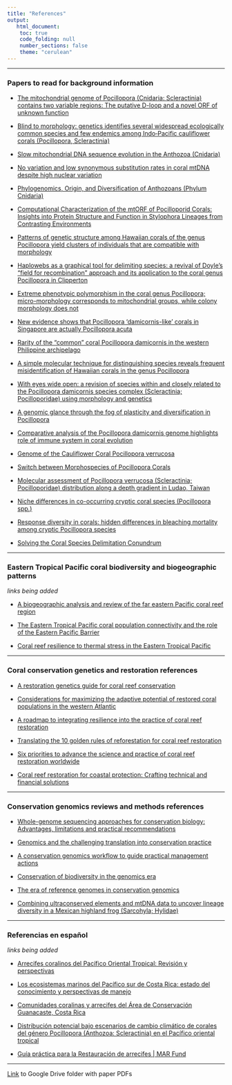 ```yaml
---
title: "References"
output:
   html_document:
    toc: true
    code_folding: null
    number_sections: false
    theme: "cerulean"
---
```


***

### Papers to read for background information  

* [The mitochondrial genome of Pocillopora (Cnidaria: Scleractinia) contains two variable regions: The putative D-loop and a novel ORF of unknown function](https://www.sciencedirect.com/science/article/abs/pii/S0378111907003666?via%3Dihub)  

* [Blind to morphology: genetics identifies several widespread ecologically common species and few endemics among Indo‐Pacific cauliflower corals (Pocillopora, Scleractinia)](https://onlinelibrary.wiley.com/doi/10.1111/jbi.12110)  

* [Slow mitochondrial DNA sequence evolution in the Anthozoa (Cnidaria)](https://onlinelibrary.wiley.com/doi/full/10.1046/j.1365-294X.2002.01652.x)

* [No variation and low synonymous substitution rates in coral mtDNA despite high nuclear variation](https://bmcecolevol.biomedcentral.com/articles/10.1186/1471-2148-6-24)

* [Phylogenomics, Origin, and Diversification of Anthozoans (Phylum Cnidaria)](https://doi.org/10.1093/sysbio/syaa103)

* [Computational Characterization of the mtORF of Pocilloporid Corals: Insights into Protein Structure and Function in Stylophora Lineages from Contrasting Environments](https://www.mdpi.com/2073-4425/10/5/324)

* [Patterns of genetic structure among Hawaiian corals of the genus Pocillopora yield clusters of individuals that are compatible with morphology](https://doi.org/10.1016/j.crvi.2007.12.003)

* [Haplowebs as a graphical tool for delimiting species: a revival of Doyle's "field for recombination" approach and its application to the coral genus Pocillopora in Clipperton](https://bmcecolevol.biomedcentral.com/articles/10.1186/1471-2148-10-372) 

* [Extreme phenotypic polymorphism in the coral genus Pocillopora; micro-morphology corresponds to mitochondrial groups, while colony morphology does not](https://doi.org/10.5343/bms.2012.1080)

* [New evidence shows that Pocillopora ‘damicornis-like’ corals in Singapore are actually Pocillopora acuta](https://bdj.pensoft.net/articles.php?id=11407)

* [Rarity of the “common” coral Pocillopora damicornis in the western Philippine archipelago](https://link.springer.com/article/10.1007/s00338-018-1729-3)

* [A simple molecular technique for distinguishing species reveals frequent misidentification of Hawaiian corals in the genus Pocillopora](https://peerj.com/articles/4355/) 

* [With eyes wide open: a revision of species within and closely related to the Pocillopora damicornis species complex (Scleractinia; Pocilloporidae) using morphology and genetics](https://onlinelibrary.wiley.com/doi/abs/10.1111/zoj.12092)

* [A genomic glance through the fog of plasticity and diversification in Pocillopora](https://www.nature.com/articles/s41598-017-06085-3)

* [Comparative analysis of the Pocillopora damicornis genome highlights role of immune system in coral evolution](https://www.nature.com/articles/s41598-018-34459-8)

* [Genome of the Cauliflower Coral Pocillopora verrucosa](https://academic.oup.com/gbe/article/12/10/1911/5898631)

* [Switch between Morphospecies of Pocillopora Corals](https://www.journals.uchicago.edu/doi/full/10.1086/682363)

* [Molecular assessment of Pocillopora verrucosa (Scleractinia; Pocilloporidae) distribution along a depth gradient in Ludao, Taiwan](https://peerj.com/articles/5797/)

* [Niche differences in co-occurring cryptic coral species (Pocillopora spp.)](https://link.springer.com/article/10.1007/s00338-021-02107-9)

* [Response diversity in corals: hidden differences in bleaching mortality among cryptic Pocillopora species](https://esajournals.onlinelibrary.wiley.com/doi/10.1002/ecy.3324)

* [Solving the Coral Species Delimitation Conundrum](https://academic.oup.com/sysbio/article/71/2/461/6372710?login=true)

***

### Eastern Tropical Pacific coral biodiversity and biogeographic patterns 
*links being added*

* [A biogeographic analysis and review of the far eastern Pacific coral reef region](https://link.springer.com/article/10.1007/s003380050220)

* [The Eastern Tropical Pacific coral population connectivity and the role of the Eastern Pacific Barrier](https://www.nature.com/articles/s41598-018-27644-2)

* [Coral reef resilience to thermal stress in the Eastern Tropical Pacific](https://onlinelibrary.wiley.com/doi/abs/10.1111/gcb.15126)

***

### Coral conservation genetics and restoration references

* [A restoration genetics guide for coral reef conservation](https://doi.org/10.1111/j.1365-294X.2008.03787.x)

* [Considerations for maximizing the adaptive potential of restored coral populations in the western Atlantic](https://doi.org/10.1002/eap.1978)

* [A roadmap to integrating resilience into the practice of coral reef restoration](https://onlinelibrary.wiley.com/doi/10.1111/gcb.16212)

* [Translating the 10 golden rules of reforestation for coral reef restoration](https://doi.org/10.1111/cobi.13890)

* [Six priorities to advance the science and practice of coral reef restoration worldwide](https://onlinelibrary.wiley.com/doi/10.1111/rec.13498)\

* [Coral reef restoration for coastal protection: Crafting technical and financial solutions](https://doi.org/10.1016/j.jenvman.2022.114718)

***

### Conservation genomics reviews and methods references

* [Whole-genome sequencing approaches for conservation biology: Advantages, limitations and practical recommendations](https://doi.org/10.1111/mec.14264)

* [Genomics and the challenging translation into conservation practice](https://doi.org/10.1016/j.tree.2014.11.009)

* [A conservation genomics workflow to guide practical management actions](https://doi.org/10.1016/j.gecco.2021.e01492)

* [Conservation of biodiversity in the genomics era](https://genomebiology.biomedcentral.com/articles/10.1186/s13059-018-1520-3)

* [The era of reference genomes in conservation genomics](https://doi.org/10.1016/j.tree.2021.11.008)

* [Combining ultraconserved elements and mtDNA data to uncover lineage diversity in a Mexican highland frog (Sarcohyla; Hylidae)](https://peerj.com/articles/6045/)

***

### Referencias en español 
*links being added*

* [Arrecifes coralinos del Pacífico Oriental Tropical: Revisión y perspectivas](https://revistas.ucr.ac.cr/index.php/rbt/article/view/23961)

* [Los ecosistemas marinos del Pacífico sur de Costa Rica: estado del conocimiento y perspectivas de manejo](https://revistas.ucr.ac.cr/index.php/rbt/article/view/26832)

* [Comunidades coralinas y arrecifes del Área de Conservación Guanacaste, Costa Rica](https://revistas.ucr.ac.cr/index.php/rbt/article/view/30925)

* [Distribución potencial bajo escenarios de cambio climático de corales del género Pocillopora (Anthozoa: Scleractinia) en el Pacífico oriental tropical](http://www.scielo.org.mx/scielo.php?script=sci_arttext&pid=S1870-34532019000100613)

* [Guía práctica para la Restauración de arrecifes | MAR Fund](https://marfund.org/es/wp-content/uploads/2020/09/Gu%C3%ADa-de-Capacitaci%C3%B3n-de-Restauraci%C3%B3n-de-Arrecifes.pdf)

***

[Link](https://drive.google.com/drive/folders/1PocOnMVBMGDKY8HEK23zvLB95Mn1WhuH?usp=sharing) to Google Drive folder with paper PDFs
